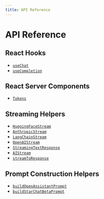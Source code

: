 ```yaml
---
title: API Reference
---
```


# API Reference

## React Hooks

- [`useChat`](./api-reference/use-chat)
- [`useCompletion`](./api-reference/use-completion)

## React Server Components

- [`Tokens`](./api-reference/tokens)

## Streaming Helpers

- [`HuggingFaceStream`](./api-reference/huggingface-stream)
- [`AnthropicStream`](./api-reference/anthropic-stream)
- [`LangChainStream`](./api-reference/langchain-stream)
- [`OpenAIStream`](./api-reference/openai-stream)
- [`StreamingTextResponse`](./api-reference/streaming-text-response)
- [`AIStream`](./api-reference/ai-stream)
- [`streamToResponse`](./api-reference/stream-to-response)

## Prompt Construction Helpers

- [`buildOpenAssistantPrompt`](./api-reference/prompts#experimental_buildopenassistantprompt)
- [`buildStarChatBetaPrompt`](./api-reference/prompts#experimental_buildstarchatbetaprompt)
